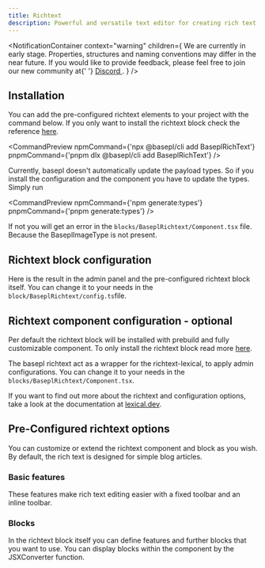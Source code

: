 ```yaml
---
title: Richtext
description: Powerful and versatile text editor for creating rich text content.
---
```


<NotificationContainer
  context="warning"
  children={
    <span>
      We are currently in early stage. Properties, structures and naming
      conventions may differ in the near future. If you would like to provide
      feedback, please feel free to join our new community at{' '}
      <a href="https://discord.gg/b99KZMW2" target="_blank">
        Discord
      </a>
      .
    </span>
  }
/>

## Installation

You can add the pre-configured richtext elements to your project with the command below. If you only want to install the richtext block check the reference [here](/docs/getting-started).

<CommandPreview
  npmCommand={'npx @basepl/cli add BaseplRichText'}
  pnpmCommand={'pnpm dlx @basepl/cli add BaseplRichText'}
/>

Currently, basepl doesn't automatically update the payload types. So if you install the configuration and the component you have to update the types.
Simply run

<CommandPreview
  npmCommand={'npm generate:types'}
  pnpmCommand={'pnpm generate:types'}
/>

If not you will get an error in the `blocks/BaseplRichtext/Component.tsx` file. Because the BaseplImageType is not present.

## Richtext block configuration

Here is the result in the admin panel and the pre-configured richtext block itself. You can change it to your needs in the `block/BaseplRichtext/config.ts`file.

<BlockPreview name="BaseplRichtext" imagePath="richtext-preview-dark.png" />

## Richtext component configuration - optional

Per default the richtext block will be installed with prebuild and fully customizable component. To only install the richtext block read more [here](/docs/getting-started).

The basepl richtext act as a wrapper for the richtext-lexical, to apply admin configurations. You can change it to your needs in the `blocks/BaseplRichtext/Component.tsx`.

<ComponentPreview componentName="BaseplRichtext" />

If you want to find out more about the richtext and configuration
options, take a look at the documentation at [lexical.dev](https://lexical.dev/).

## Pre-Configured richtext options

You can customize or extend the richtext component and block as you wish. By default, the rich text is designed for simple blog articles.

### Basic features

These features make rich text editing easier with a fixed toolbar and an inline toolbar.

### Blocks

In the richtext block itself you can define features and further blocks that you want to use. You can display blocks within the component by the JSXConverter function.
